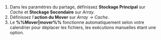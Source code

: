 1. Dans les paramètres du partage, définissez **Stockage Principal** sur *Cache* et **Stockage Secondaire** sur *Array*.
2. Définissez l'**action du Mover** sur *Array -> Cache*.
3. Le **%%Mover|mover%%** fonctionne automatiquement selon votre calendrier pour déplacer les fichiers, les exécutions manuelles étant une option.

